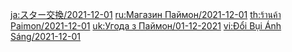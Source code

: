 {{Paimon's Bargains
|time_start = 2021-12-01 04:00:00
|time_end   = 2022-01-01 03:59:59
|shop = 
{{Shop|Barbara|34|1|type=Character}}
{{Shop|Kaeya|34|1|type=Character}}
{{Shop|Royal Longsword|24|3|type=Weapon}}
{{Shop|Royal Greatsword|24|3|type=Weapon}}
{{Shop|Royal Spear|24|3|type=Weapon}}
{{Shop|Royal Grimoire|24|3|type=Weapon}}
{{Shop|Royal Bow|24|3|type=Weapon}}
}}
<noinclude>
[[ja:スター交換/2021-12-01]]
[[ru:Магазин Паймон/2021-12-01]]
[[th:ร้านค้า Paimon/2021-12-01]]
[[uk:Угода з Паймон/01-12-2021]]
[[vi:Đổi Bụi Ánh Sáng/2021-12-01]]
</noinclude>